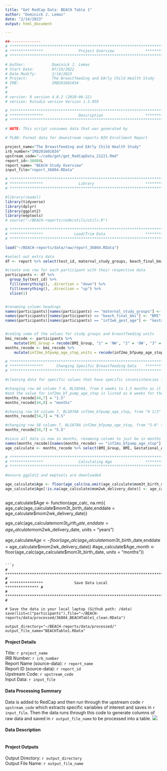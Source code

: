 ```yaml
---
title: "Get RedCap Data: BEACH Table 1"
author: "Dominick J. Lemas"
date: "2/14/2023"
output: html_document

---
```


```r
##-------------- 
# **************************************************************************** #
# ***************                Project Overview              *************** #
# **************************************************************************** #

# Author:            Dominick J. Lemas
# Start Date:        07/19/2022 
# Date Modify:       2/14/2023
# Project:           The Breastfeeding and EArly Child Health Study
# IRB:               IRB201601034
#                   
#
# version: R version 4.0.2 (2020-06-22)
# version: Rstudio version Version 1.3.959 

# **************************************************************************** #
# ***************                Description                   *************** #
# **************************************************************************** #

# NOTE: This script consumes data that was generated by 

# PLAN: Format data for downstream reports NIH Enrollment Report

project_name="The Breastfeeding and EArly Child Health Study"
irb_number="IRB201601034"
upstream_code="~/code/get/get_RedCapData_21221.Rmd"
report_id<-36804L
report_name= "BEACH Study Overview"
input_file="report_36804.RData"

```


```r

# **************************************************************************** #
# ***************                Library                       *************** #
# **************************************************************************** #

#library(readxl)
library(tidyverse)
library(dplyr)
library(ggplot2)
library(eeptools)
# source("~/BEACH-reports/code/utils/utils.R")

```

```r

# **************************************************************************** #
# ***************              Load/Trim Data                  *************** #
# **************************************************************************** #

load("~/BEACH-reports/data/raw/report_36804.RData")

#select out extra data
df <- report %>% select(test_id, maternal_study_groups, beach_final_bmi,inf2wk_gest_age, mom3t_birth_date, mom2wk_delivery_date, inf2mo_bfpump_age_stop, inf2mo_bfpump_age_stop_units )

#create one row for each participant with their respective data
participants <- df %>%
  group_by(test_id) %>%
  fill(everything(), .direction = "down") %>%
  fill(everything(), .direction = "up") %>%
  slice(1)


#renaming column headings
names(participants)[names(participants) == "maternal_study_groups"] <- "BMI_Group"
names(participants)[names(participants) == "beach_final_bmi"] <- "BMI"
names(participants)[names(participants) == "inf2wk_gest_age"] <- "Gestational_Age"


#coding some of the values for study groups and breastfeeding units
bmi_recode <- participants %>%
    mutate(BMI_Group = recode(BMI_Group, "1" = 'NW', "2" = 'OW', "3" =  'OB' ))
months_recode <- bmi_recode %>%
    mutate(inf2mo_bfpump_age_stop_units = recode(inf2mo_bfpump_age_stop_units, "1" = 'Weeks', "2" = "Months"))

```

```r
# **************************************************************************** #
# ***************      Changing Specific Breastfeeding Data    *************** #
# **************************************************************************** #

#cleaning data for specific values that have specific inconsistencies for easier analysis

#changing row 44 column 7-8, BLS056A, from 3 weeks to 1.5 months as it's the only data listed in weeks
#and the value for inf2mo_bf_pump_age_stop is listed as 6 weeks for their 6 month and 12 month visits
months_recode[44,7] = "1.5"
months_recode[44,8] = "months"

#chaning row 54 column 7, BLS070A inf2mo_bfpump_age_stop, from "9 1/2" to "9.5"
months_recode[54,7] = "9.5"

#changing row 58 column 7, BLS078A inf2mo_bfpump_age_stop, from "5-6" to "5.5," to provide an average of the range for an easier numerical value for analysis
months_recode[58,7] = "5.5"

#since all data is now in months, renaming column to just be in months and removing units column
names(months_recode)[names(months_recode) == "inf2mo_bfpump_age_stop"] <- "Breastfeeding_Months"
age_calculate <- months_recode %>% select(BMI_Group, BMI, Gestational_Age, mom3t_birth_date, mom2wk_delivery_date, Breastfeeding_Months)


```

```r
# **************************************************************************** #
# ***************                Calculating Age               *************** #
# **************************************************************************** #

#ensure ggplot2 and eeptools are downloaded

age_calculate$Age <- floor(age_calc(na.omit(age_calculate$mom3t_birth_date), na.omit(age_calculate$mom2wk_delivery_date)))
age_calculate$Age[!is.na(age_calculate$mom2wk_delivery_date)] <- age_calculate$Age



```

age_calculate$Age <- function(age_calc, na.rm){ 
  age_calc(age_calculate$mom3t_birth_date,enddate = age_calculate$mom2wk_delivery_date)}

age_calc(age_calculate$mom3t_birth_date, enddate = age_calculate$mom2wk_delivery_date, units = "years")

age_calculate$Age <- floor(age_calc(age_calculate$mom3t_birth_date,enddate = age_calculate$mom2wk_delivery_date))
#age_calculate$Age_month <- floor(age_calc(age_calculate$mom3t_birth_date, units = "months"))


```

```r

# **************************************************************************** #
# ***************              Save Data Local                 *************** #
# **************************************************************************** #

# Save the data in your local laptop (Github path: /data)
save(list=c("participants"),file="~/BEACH-reports/data/processed/36804_BEACHTable1_clean.RData")

output_directory="~/BEACH-reports/data/processed/"
output_file_name="BEACHTable1.RData"

```


#### __Project Details__
Title: `r project_name`  
IRB Number: `r irb_number`  
Report Name (source-data): `r report_name`  
Report ID (source-data): `r report_id`  
Upstream Code: `r upstream_code`  
Input Data: `r input_file`

#### __Data Processing Summary__
Data is added to RedCap and then run through the upstream code `r upstream_code` which extracts specific variables of interest and saves in `r input_file`. Then the data runs through this code to generate columns of raw data and saved in `r output_file_name` to be processed into a table.
![](Format_RedCapData Workflow.png)

#### __Data Description__


```r



```
  
#### __Project Outputs__  
Output Directory: `r output_directory`  
Output File Name: `r output_file_name`



